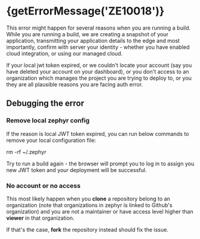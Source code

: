 
# {getErrorMessage('ZE10018')}

<ErrorInfo code="ZE10018" terminal />

This error might happen for several reasons when you are running a build.
While you are running a build, we are creating a snapshot of your application, transmitting your application details to the edge and most importantly, confirm with server your identity - whether you have enabled cloud integration, or using our managed cloud.

If your local jwt token expired, or we couldn't locate your account (say you have deleted your account on your dashboard), or you don't access to an organization which manages the project you are trying to deploy to, or you they are all plausible reasons you are facing auth error.

## Debugging the error

<Steps>

### Remove local zephyr config

If the reason is local JWT token expired, you can run below commands to remove your local configuration file:

rm -rf ~/.zephyr

Try to run a build again - the browser will prompt you to log in to assign you new JWT token and your deployment will be successful.

### No account or no access

This most likely happen when you **clone** a repository belong to an organization (note that organizations in zephyr is linked to Github's organization) and you are not a maintainer or have access level higher than **viewer** in that organization.

If that's the case, **fork** the repository instead should fix the issue.

</Steps>
